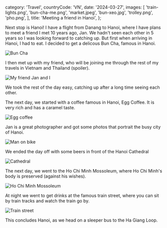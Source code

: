   category: 'Travel',
  countryCode: 'VN',
  date: '2024-03-27',
  images: [
    'train-lights.png',
    'bun-cha-me.png',
    'market.jpeg',
    'bun-xeo.jpg',
    'trolley.png',
    'pho.png',
  ],
  title: 'Meeting a friend in Hanoi',
};

Next stop is Hanoi! I have a flight from Danang to Hanoi, where I have plans to meet a friend I met 10 years ago, Jan. We hadn't seen each other in 5 years so I was looking forward to catching up. But first when arriving in Hanoi, I had to eat. I decided to get a delicous Bun Cha, famous in Hanoi.

![Bun Cha](/friend-in-hanoi/bun-cha.png 'Bun Cha')

I then met up with my friend, who will be joining me through the rest of my travels in Vietnam and Thailand (spoiler).

![My friend Jan and I](/friend-in-hanoi/jan-and-i.png 'My friend Jan and I')

We took the rest of the day easy, catching up after a long time seeing each other.

The next day, we started with a coffee famous in Hanoi, Egg Coffee. It is very rich and has a caramel taste.

![Egg coffee](/friend-in-hanoi/egg-coffee.png 'Egg coffee')

Jan is a great photographer and got some photos that portrait the busy city of Hanoi.

![Man on bike](/friend-in-hanoi/man-on-bike.png 'Man on bike')

We ended the day off with some beers in front of the Hanoi Cathedral

![Cathedral](/friend-in-hanoi/cathedral.png 'Cathedral')

The next day, we went to the Ho Chi Minh Mossoleum, where Ho Chi Minh's body is preserved (against his wishes).

![Ho Chi Minh Mossoleum](/friend-in-hanoi/mossoleum.png 'Ho Chi Minh Mossoleum')

At night we went to get drinks at the famous train street, where you can sit by train tracks and watch the train go by.

![Train street](/friend-in-hanoi/train.png 'Train street')

This concludes Hanoi, as we head on a sleeper bus to the Ha Giang Loop.
